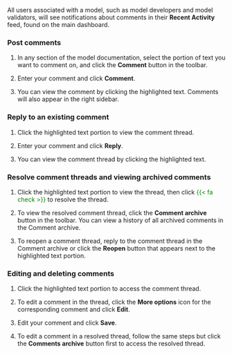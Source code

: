 All users associated with a model, such as model developers and model validators, will see notifications  about comments in their **Recent Activity** feed, found on the main dashboard.

### Post comments

1. In any section of the model documentation, select the portion of text you want to comment on, and click the **Comment** button in the toolbar.

2. Enter your comment and click **Comment**.

3. You can view the comment by clicking the highlighted text. Comments will also appear in the right sidebar.

### Reply to an existing comment

1. Click the highlighted text portion to view the comment thread.

2. Enter your comment and click **Reply**.

3. You can view the comment thread by clicking the highlighted text.

### Resolve comment threads and viewing archived comments

1. Click the highlighted text portion to view the thread, then click <span style="color: green">{{< fa check >}}</span> to resolve the thread.

2. To view the resolved comment thread, click the **Comment archive** button in the toolbar. You can view a history of all archived comments in the Comment archive.

3. To reopen a comment thread, reply to the comment thread in the Comment archive or click the **Reopen** button that appears next to the highlighted text portion.

### Editing and deleting comments

1. Click the highlighted text portion to access the comment thread.

2. To edit a comment in the thread, click the **More options** icon for the corresponding comment and click **Edit**.

3. Edit your comment and click **Save**.

4. To edit a comment in a resolved thread, follow the same steps but click the **Comments archive** button first to access the resolved thread.
